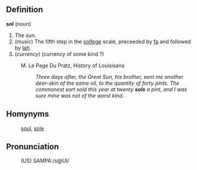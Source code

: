 ==Definition==

<b>sol</b> (<i>noun</i>)
# The sun.
# (<i>music</i>) The fifth step in the [[solfege]] scale, preceeded by [[fa]] and followed by [[lah]].
# (<i>currency</i>) (currency of some kind ?)
:M. Le Page Du Pratz, History of Louisisana 
:: <i>Three days after, the Great Sun, his brother, sent me another deer-skin of the same oil, to the quantity of forty pints. The commonest sort sold this year at twenty <b>sols</b> a pint, and I was sure mine was not of the worst kind.</i>

==Homynyms==
: [[soul]], [[sole]]

==Pronunciation==
:(US) SAMPA:/s@Ul/